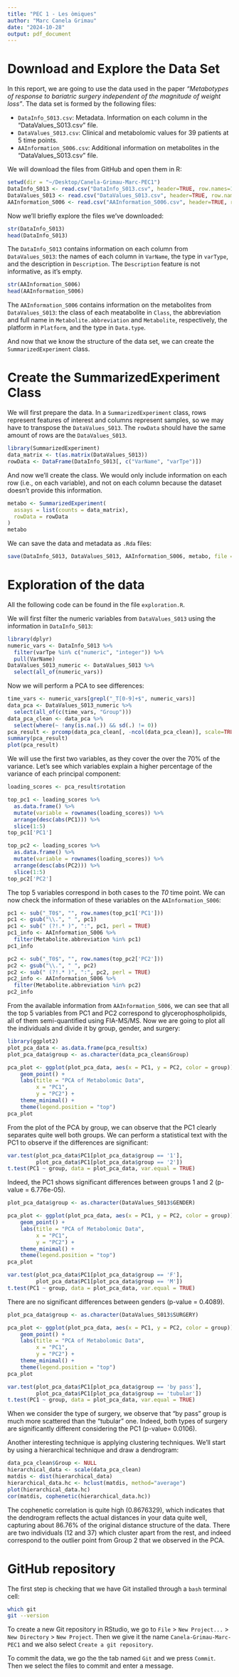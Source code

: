 ```yaml
---
title: "PEC 1 - Les òmiques"
author: "Marc Canela Grimau"
date: "2024-10-28"
output: pdf_document
---
```


# Download and Explore the Data Set

In this report, we are going to use the data used in the paper *"Metabotypes of response to bariatric surgery independent of the magnitude of weight loss"*. The data set is formed by the following files:

- `DataInfo_S013.csv`: Metadata. Information on each column in the "DataValues_S013.csv" file.
- `DataValues_S013.csv`: Clinical and metabolomic values for 39 patients at 5 time points.
- `AAInformation_S006.csv`: Additional information on metabolites in the "DataValues_S013.csv" file.

We will download the files from GitHub and open them in R:

```r
setwd(dir = "~/Desktop/Canela-Grimau-Marc-PEC1")
DataInfo_S013 <- read.csv("DataInfo_S013.csv", header=TRUE, row.names=1)
DataValues_S013 <- read.csv("DataValues_S013.csv", header=TRUE, row.names=1)
AAInformation_S006 <- read.csv("AAInformation_S006.csv", header=TRUE, row.names=1)
```

Now we'll briefly explore the files we've downloaded:

```r
str(DataInfo_S013)
head(DataInfo_S013)
```

The `DataInfo_S013` contains information on each column from `DataValues_S013`: the names of each column in `VarName`, the type in `varType`, and the description in `Description`. The `Description` feature is not informative, as it's empty.

```r
str(AAInformation_S006)
head(AAInformation_S006)
```

The `AAInformation_S006` contains information on the metabolites from `DataValues_S013`: the class of each meatabolite in `Class`, the abbreviation and full name in `Metabolite.abbreviation` and `Metabolite`, respectively, the platform in `Platform`, and the type in `Data.type`.

And now that we know the structure of the data set, we can create the `SummarizedExperiment` class.

# Create the SummarizedExperiment Class

We will first prepare the data. In a `SummarizedExperiment` class, rows represent features of interest and columns represent samples, so we may have to transpose the `DataValues_S013`. The `rowData` should have the same amount of rows are the `DataValues_S013`.

```r
library(SummarizedExperiment)
data_matrix <- t(as.matrix(DataValues_S013))
rowData <- DataFrame(DataInfo_S013[, c("VarName", "varTpe")])
```

And now we'll create the class. We would only include information on each row (i.e., on each variable), and not on each column because the dataset doesn't provide this information.

```r
metabo <- SummarizedExperiment(
  assays = list(counts = data_matrix),
  rowData = rowData
)
metabo
```

We can save the data and metadata as `.Rda` files:

```r
save(DataInfo_S013, DataValues_S013, AAInformation_S006, metabo, file = "data_and_metadata.rda")
```


# Exploration of the data

All the following code can be found in the file `exploration.R`.

We will first filter the numeric variables from `DataValues_S013` using the information in `DataInfo_S013`:

```r
library(dplyr)
numeric_vars <- DataInfo_S013 %>%
  filter(varTpe %in% c("numeric", "integer")) %>%
  pull(VarName)
DataValues_S013_numeric <- DataValues_S013 %>%
  select(all_of(numeric_vars))
```

Now we will perform a PCA to see differences:

```r
time_vars <- numeric_vars[grepl("_T[0-9]+$", numeric_vars)]
data_pca <- DataValues_S013_numeric %>%
  select(all_of(c(time_vars, "Group")))
data_pca_clean <- data_pca %>%
  select(where(~ !any(is.na(.)) && sd(.) != 0))
pca_result <- prcomp(data_pca_clean[, -ncol(data_pca_clean)], scale=TRUE)
summary(pca_result)
plot(pca_result)
```

We will use the first two variables, as they cover the over the 70% of the variance. Let's see which variables explain a higher percentage of the variance of each principal component:

```r
loading_scores <- pca_result$rotation

top_pc1 <- loading_scores %>%
  as.data.frame() %>%
  mutate(variable = rownames(loading_scores)) %>%
  arrange(desc(abs(PC1))) %>%
  slice(1:5)
top_pc1['PC1']

top_pc2 <- loading_scores %>%
  as.data.frame() %>%
  mutate(variable = rownames(loading_scores)) %>%
  arrange(desc(abs(PC2))) %>%
  slice(1:5)
top_pc2['PC2']
```

The top 5 variables correspond in both cases to the *T0* time point. We can now check the information of these variables on the `AAInformation_S006`:

```r
pc1 <- sub("_T0$", "", row.names(top_pc1['PC1']))
pc1 <- gsub("\\.", " ", pc1)
pc1 <- sub(" (?!.* )", ":", pc1, perl = TRUE)
pc1_info <- AAInformation_S006 %>%
  filter(Metabolite.abbreviation %in% pc1)
pc1_info

pc2 <- sub("_T0$", "", row.names(top_pc2['PC2']))
pc2 <- gsub("\\.", " ", pc2)
pc2 <- sub(" (?!.* )", ":", pc2, perl = TRUE)
pc2_info <- AAInformation_S006 %>%
  filter(Metabolite.abbreviation %in% pc2)
pc2_info
```

From the available information from `AAInformation_S006`, we can see that all the top 5 variables from PC1 and PC2 correspond to glycerophospholipids, all of them semi-quantified using FIA-MS/MS. Now we are going to plot all the individuals and divide it by group, gender, and surgery:

```r
library(ggplot2)
plot_pca_data <- as.data.frame(pca_result$x)
plot_pca_data$group <- as.character(data_pca_clean$Group)

pca_plot <- ggplot(plot_pca_data, aes(x = PC1, y = PC2, color = group)) +
    geom_point() +
    labs(title = "PCA of Metabolomic Data",
         x = "PC1",
         y = "PC2") +
    theme_minimal() +
    theme(legend.position = "top")
pca_plot
```

From the plot of the PCA by group, we can observe that the PC1 clearly separates quite well both groups. We can perform a statistical text with the PC1 to observe if the differences are significant:

```r
var.test(plot_pca_data$PC1[plot_pca_data$group == '1'],
         plot_pca_data$PC1[plot_pca_data$group == '2'])
t.test(PC1 ~ group, data = plot_pca_data, var.equal = TRUE)
```

Indeed, the PC1 shows significant differences between groups 1 and 2 (p-value = 6.776e-05).

```r
plot_pca_data$group <- as.character(DataValues_S013$GENDER)

pca_plot <- ggplot(plot_pca_data, aes(x = PC1, y = PC2, color = group)) +
    geom_point() +
    labs(title = "PCA of Metabolomic Data",
         x = "PC1",
         y = "PC2") +
    theme_minimal() +
    theme(legend.position = "top")
pca_plot

var.test(plot_pca_data$PC1[plot_pca_data$group == 'F'],
         plot_pca_data$PC1[plot_pca_data$group == 'M'])
t.test(PC1 ~ group, data = plot_pca_data, var.equal = TRUE)
```

There are no significant differences between genders (p-value = 0.4089).

```r
plot_pca_data$group <- as.character(DataValues_S013$SURGERY)

pca_plot <- ggplot(plot_pca_data, aes(x = PC1, y = PC2, color = group)) +
    geom_point() +
    labs(title = "PCA of Metabolomic Data",
         x = "PC1",
         y = "PC2") +
    theme_minimal() +
    theme(legend.position = "top")
pca_plot

var.test(plot_pca_data$PC1[plot_pca_data$group == 'by pass'],
         plot_pca_data$PC1[plot_pca_data$group == 'tubular'])
t.test(PC1 ~ group, data = plot_pca_data, var.equal = TRUE)
```

When we consider the type of surgery, we observe that "by pass" group is much more scattered than the "tubular" one. Indeed, both types of surgery are significantly different considering the PC1 (p-value= 0.0106).

Another interesting technique is applying clustering techniques. We'll start by using a hierarchical technique and draw a dendrogram:

```r
data_pca_clean$Group <- NULL
hierarchical_data <- scale(data_pca_clean)
matdis <- dist(hierarchical_data)
hierarchical_data.hc <- hclust(matdis, method="average")
plot(hierarchical_data.hc)
cor(matdis, cophenetic(hierarchical_data.hc))
```

The cophenetic correlation is quite high (0.8676329), which indicates that the dendrogram reflects the actual distances in your data quite well, capturing about 86.76% of the original distance structure of the data. There are two individuals (12 and 37) which cluster apart from the rest, and indeed correspond to the outlier point from Group 2 that we observed in the PCA.

# GitHub repository

The first step is checking that we have Git installed through a `bash` terminal cell:

```bash
which git
git --version
```

To create a new Git repository in RStudio, we go to `File` > `New Project...` > `New Directory` > `New Project`. Then we give it the name `Canela-Grimau-Marc-PEC1` and we also select `Create a git repository`.

To commit the data, we go the the tab named `Git` and we press `Commit`. Then we select the files to commit and enter a message.





















